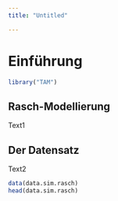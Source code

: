 ```yaml
---
title: "Untitled"

---
```


# Einführung
```r
library("TAM")
```

## Rasch-Modellierung
Text1

## Der Datensatz
Text2

```r
data(data.sim.rasch)
head(data.sim.rasch)
```